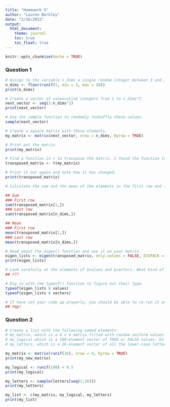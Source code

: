 ```yaml
---
title: "Homework 5"
author: "Lauren Berkley"
date: "2/16/2022"
output:
  html_document:
    theme: journal
    toc: true
    toc_float: true
---
```


```r
knitr::opts_chunk$set(echo = TRUE)
```

### Question 1

```r
# Assign to the variable n_dims a single random integer between 3 and 10.
n_dims <- floor(runif(1, min = 3, max = 10))
print(n_dims)

# Create a vector of consecutive integers from 1 to n_dims^2.
next_vector <- seq(1:n_dims^2)
print(next_vector)

# Use the sample function to randomly reshuffle these values.
sample(next_vector)

# Create a square matrix with these elements.
my_matrix <- matrix(next_vector, nrow = n_dims, byrow = TRUE)

# Print out the matrix.
print(my_matrix)

# Find a function in r to transpose the matrix. I found the function transpose which is t(matrix).
transposed_matrix <- t(my_matrix)

# Print it out again and note how it has changed.
print(transposed_matrix)

# Calculate the sum and the mean of the elements in the first row and the last row.

## Sum
### First row
sum(transposed_matrix[1,])
### Last row
sum(transposed_matrix[n_dims,])

## Mean
### First row
mean(transposed_matrix[1,])
### Last row
mean(transposed_matrix[n_dims,])

# Read about the eigen() function and use it on your matrix.
eigen_lists <- eigen(transposed_matrix, only.values = FALSE, EISPACK = FALSE)
print(eigen_lists)

# Look carefully at the elements of $values and $vectors. What kind of numbers are these?
## ???

# Dig in with the typeof() function to figure out their type.
typeof(eigen_lists $ values)
typeof(eigen_lists $ vectors)

# If have set your code up properly, you should be able to re-run it and create a matrix of different size because n_dims will change.
## Yep!
```

### Question 2

```r
# Create a list with the following named elements:
# my_matrix, which is a 4 x 4 matrix filled with random uniform values
# my_logical which is a 100-element vector of TRUE or FALSE values. Do this efficiently by setting up a vector of random values and then applying an inequality to it.
# my_letters, which is a 26-element vector of all the lower-case letters in random order.

my_matrix <- matrix(runif(16), nrow = 4, byrow = TRUE)
print(my_new_matrix)

my_logical <- runif(100) < 0.5
print(my_logical)

my_letters <- sample(letters[seq(1:26)])
print(my_letters)

my_list <- c(my_matrix, my_logical, my_letters)
print(my_list)
```

